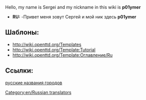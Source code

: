 Hello, my name is Sergei and my nickname in this wiki is '''p01ymer'''
*'''RU:''' -Привет меня зовут Сергей и мой ник здесь '''p01ymer'''
[[Category:en/Russian translators]]

==Шаблоны:==
*http://wiki.openttd.org/Templates 
*http://wiki.openttd.org/Template:Tutorial 
*http://wiki.openttd.org/Template:Оглавление/Ru

==Ссылки:==
[http://grfcrawler.tt-forums.net/details.php?do=details&id=179 русские названия городов]